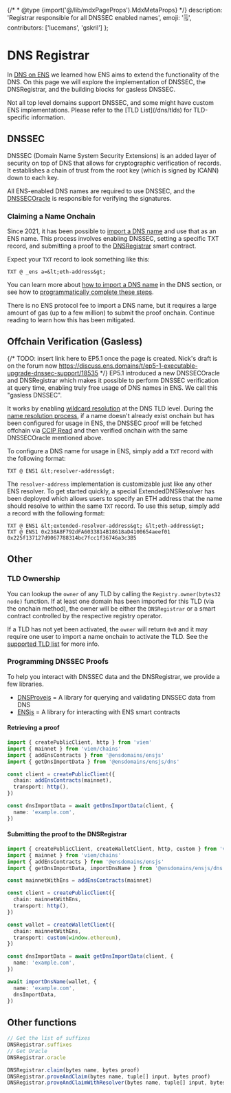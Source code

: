 {/* * @type {import('@/lib/mdxPageProps').MdxMetaProps} */}
description: 'Registrar responsible for all DNSSEC enabled names',
emoji: '🗒️',
contributors: ['lucemans', 'gskril']
};

# DNS Registrar

In [DNS on ENS](/learn/dns) we learned how ENS aims to extend the functionality of the DNS.
On this page we will explore the implementation of DNSSEC, the DNSRegistrar, and the building blocks for gasless DNSSEC.

<Note>
  Not all top level domains support DNSSEC, and some might have custom ENS
  implementations. Please refer to the [TLD List](/dns/tlds) for TLD-specific
  information.
</Note>

## DNSSEC

DNSSEC (Domain Name System Security Extensions) is an added layer of security on top of DNS that allows for cryptographic verification of records. It establishes a chain of trust from the root key (which is signed by ICANN) down to each key.

All ENS-enabled DNS names are required to use DNSSEC, and the [DNSSECOracle](https://github.com/ensdomains/ens-contracts/tree/master/contracts/dnssec-oracle) is responsible for verifying the signatures.

### Claiming a Name Onchain

Since 2021, it has been possible to [import a DNS name](/learn/dns#importing-a-dns-name) and use that as an ENS name. This process involves enabling DNSSEC, setting a specific TXT record, and submitting a proof to the [DNSRegistrar](https://github.com/ensdomains/ens-contracts/tree/master/contracts/dnsregistrar) smart contract.

Expect your `TXT` record to look something like this:

```
TXT @ _ens a=&lt;eth-address&gt;
```

You can learn more about [how to import a DNS name](/learn/dns#importing-a-dns-name) in the DNS section, or see how to [programmatically complete these steps](#programming-dnssec-proofs).

There is no ENS protocol fee to import a DNS name, but it requires a large amount of gas (up to a few million) to submit the proof onchain. Continue reading to learn how this has been mitigated.

## Offchain Verification (Gasless)

{/* TODO: insert link here to EP5.1 once the page is created. Nick's draft is on the forum now https://discuss.ens.domains/t/ep5-1-executable-upgrade-dnssec-support/18535 */}
EP5.1 introduced a new DNSSECOracle and DNSRegistrar which makes it possible to perform DNSSEC verification at query time, enabling truly free usage of DNS names in ENS. We call this "gasless DNSSEC".

It works by enabling [wildcard resolution](/ensip/10) at the DNS TLD level. During the [name resolution process](/resolution), if a name doesn't already exist onchain but has been configured for usage in ENS, the DNSSEC proof will be fetched offchain via [CCIP Read](https://eips.ethereum.org/EIPS/eip-3668) and then verified onchain with the same DNSSECOracle mentioned above.

To configure a DNS name for usage in ENS, simply add a `TXT` record with the following format:

```
TXT @ ENS1 &lt;resolver-address&gt;
```

The `resolver-address` implementation is customizable just like any other ENS resolver. To get started quickly, a special ExtendedDNSResolver has been deployed which allows users to specify an ETH address that the name should resolve to within the same `TXT` record. To use this setup, simply add a record with the following format:

```
TXT @ ENS1 &lt;extended-resolver-address&gt; &lt;eth-address&gt;
TXT @ ENS1 0x238A8F792dFA6033814B18618aD4100654aeef01 0x225f137127d9067788314bc7fcc1f36746a3c3B5
```

## Other

### TLD Ownership

You can lookup the `owner` of any TLD by calling the `Registry.owner(bytes32 node)` function.
If at least one domain has been imported for this TLD (via the onchain method), the owner will be either the `DNSRegistrar` or a smart contract controlled by the respective registry operator.

If a TLD has not yet been activated, the `owner` will return `0x0` and it may require one user to import a name onchain to activate the TLD. See the [supported TLD list](/dns/tlds) for more info.

### Programming DNSSEC Proofs

To help you interact with DNSSEC data and the DNSRegistrar, we provide a few libraries.

- [DNSProvejs](https://github.com/ensdomains/dnsprovejs) = A library for querying and validating DNSSEC data from DNS
- [ENSjs](https://github.com/ensdomains/ensjs-v3) = A library for interacting with ENS smart contracts

#### Retrieving a proof

```ts
import { createPublicClient, http } from 'viem'
import { mainnet } from 'viem/chains'
import { addEnsContracts } from '@ensdomains/ensjs'
import { getDnsImportData } from '@ensdomains/ensjs/dns'

const client = createPublicClient({
  chain: addEnsContracts(mainnet),
  transport: http(),
})

const dnsImportData = await getDnsImportData(client, {
  name: 'example.com',
})
```

#### Submitting the proof to the DNSRegistrar

```ts
import { createPublicClient, createWalletClient, http, custom } from 'viem'
import { mainnet } from 'viem/chains'
import { addEnsContracts } from '@ensdomains/ensjs'
import { getDnsImportData, importDnsName } from '@ensdomains/ensjs/dns'

const mainnetWithEns = addEnsContracts(mainnet)

const client = createPublicClient({
  chain: mainnetWithEns,
  transport: http(),
})

const wallet = createWalletClient({
  chain: mainnetWithEns,
  transport: custom(window.ethereum),
})

const dnsImportData = await getDnsImportData(client, {
  name: 'example.com',
})

await importDnsName(wallet, {
  name: 'example.com',
  dnsImportData,
})
```

## Other functions

```ts
// Get the list of suffixes
DNSRegistrar.suffixes
// Get Oracle
DNSRegistrar.oracle
```

```ts
DNSRegistrar.claim(bytes name, bytes proof)
DNSRegistrar.proveAndClaim(bytes name, tuple[] input, bytes proof)
DNSRegistrar.proveAndClaimWithResolver(bytes name, tuple[] input, bytes proof, address resolver, address addr)
```
